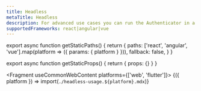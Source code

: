 ```yaml
---
title: Headless
metaTitle: Headless
description: For advanced use cases you can run the Authenticator in a headless mode.
supportedFrameworks: react|angular|vue
---
```


export async function getStaticPaths() {
  return {
    paths: ['react', 'angular', 'vue'].map(platform => ({ params: { platform } })),
    fallback: false,
  }
}

export async function getStaticProps() {
  return { props: {} }
}

<Fragment useCommonWebContent platforms={['web', 'flutter']}>
  {({ platform }) => import(`./headless-usage.${platform}.mdx`)}
</Fragment>
